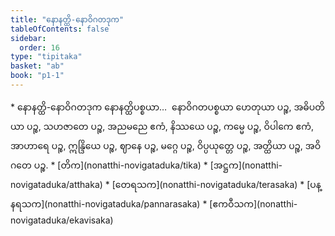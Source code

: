 ```yaml
---
title: "နောနတ္ထိ-နောဝိဂတဒုက"
tableOfContents: false
sidebar:
  order: 16
type: "tipitaka"
basket: "ab"
book: "p1-1"
---
```



<DynamicBreadcrumb />

<Paragraph type="center" book="p1-1">
* နောနတ္ထိ-နောဝိဂတဒုက
</Paragraph>

<Division number="98" book="p1-1" e="ch" v="36" p="37">

<Paragraph number="395" book="p1-1">
နောနတ္ထိပစ္စယာ…  နောဝိဂတပစ္စယာ ဟေတုယာ ပဉ္စ, အဓိပတိယာ ပဉ္စ, သဟဇာတေ ပဉ္စ, အညမညေ ဧကံ, နိဿယေ ပဉ္စ, ကမ္မေ ပဉ္စ, ဝိပါကေ ဧကံ, အာဟာရေ ပဉ္စ, ဣန္ဒြိယေ ပဉ္စ, ဈာနေ ပဉ္စ, မဂ္ဂေ ပဉ္စ, ဝိပ္ပယုတ္တေ ပဉ္စ, အတ္ထိယာ ပဉ္စ, အဝိဂတေ ပဉ္စ.

</Paragraph>
</Division>

<TableOfContents book="p1-1">
* [တိက](nonatthi-novigataduka/tika)
* [အဋ္ဌက](nonatthi-novigataduka/atthaka)
* [တေရသက](nonatthi-novigataduka/terasaka)
* [ပန္နရသက](nonatthi-novigataduka/pannarasaka)
* [ဧကဝီသက](nonatthi-novigataduka/ekavisaka)
</TableOfContents>